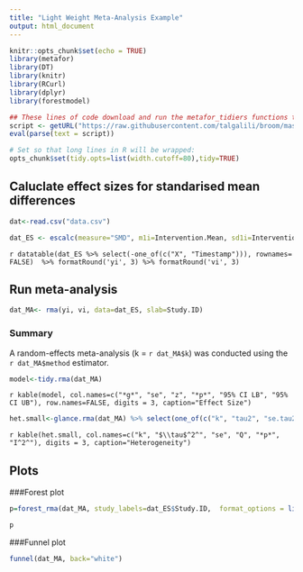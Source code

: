 ```yaml
---
title: "Light Weight Meta-Analysis Example"
output: html_document
---
```


```r
knitr::opts_chunk$set(echo = TRUE)
library(metafor)
library(DT)
library(knitr)
library(RCurl)
library(dplyr)
library(forestmodel)

## These lines of code download and run the metafor_tidiers functions that implement broom type tidy data functions for rma objects
script <- getURL("https://raw.githubusercontent.com/talgalili/broom/master/R/metafor_tidiers.R", ssl.verifypeer = FALSE)
eval(parse(text = script))

# Set so that long lines in R will be wrapped:
opts_chunk$set(tidy.opts=list(width.cutoff=80),tidy=TRUE)

```

## Caluclate effect sizes for standarised mean differences

```r
dat<-read.csv("data.csv")

dat_ES <- escalc(measure="SMD", m1i=Intervention.Mean, sd1i=Intervention.SD, n1i=Intervention.N, m2i=Control.Mean, sd2i=Control.SD, n2i=Control.N, data=dat)
```
`r datatable(dat_ES %>% select(-one_of(c("X", "Timestamp"))), rownames= FALSE)  %>% formatRound('yi', 3) %>% formatRound('vi', 3)`

## Run meta-analysis
```r
dat_MA<- rma(yi, vi, data=dat_ES, slab=Study.ID)
```
### Summary

A random-effects meta-analysis (k = `r dat_MA$k`) was conducted using the `r dat_MA$method` estimator.

```r
model<-tidy.rma(dat_MA)
```
`r kable(model, col.names=c("*g*", "se", "z", "*p*", "95% CI LB", "95% CI UB"), row.names=FALSE, digits = 3, caption="Effect Size")`

```r
het.small<-glance.rma(dat_MA) %>% select(one_of(c("k", "tau2", "se.tau2", "QE", "QEp", "I2")))

```

`r kable(het.small, col.names=c("k", "$\\tau$^2^", "se", "Q", "*p*", "I^2^"), digits = 3, caption="Heterogeneity")`

## Plots
###Forest plot
```r
p=forest_rma(dat_MA, study_labels=dat_ES$Study.ID,  format_options = list(colour = "black", shape = 15, text_size = 3, banded = FALSE))

p
```

###Funnel plot
```r
funnel(dat_MA, back="white")
```
